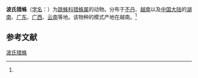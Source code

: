 {{Speciesbox
| name = 波氏猎蛛
| status = 
| status_system = 
| image = 
| genus = Evarcha
| species = pococki
| authority = (Zabka, 1985)<ref name='id14717'>{{cite web| url =http://www.bioinfo.cn/db05/BjdwSpecies.php?action=view&id=14717| title =波氏猎蛛| work =《中国动物物种编目数据库》| publisher =中国科学院微生物研究所| author =中国科学院动物研究所| accessdate =2009-04-28| deadurl =yes| archiveurl =https://web.archive.org/web/20160305032141/http://www.bioinfo.cn/db05/BjdwSpecies.php?action=view&id=14717| archivedate =2016-03-05}}</ref>
}}

'''波氏猎蛛'''（[[学名|学名]]：{{lang|la|''Evarcha pococki''}}）为[[跳蛛科|跳蛛科]][[猎蛛属|猎蛛属]]的动物。分布于[[不丹|不丹]]、[[越南|越南]]以及[[中国大陆|中国大陆]]的[[湖南|湖南]]、[[广东|广东]]、[[广西|广西]]、[[云南|云南]]等地。该物种的模式产地在越南。<ref name='id14717'/>

== 参考文献 ==
{{reflist}}

{{Wikispecies|Evarcha pococki}}
{{Taxonbar|from=Q5381336}}

[[Category:猎蛛属|波氏猎蛛]]


{{蜘蛛小作品}}